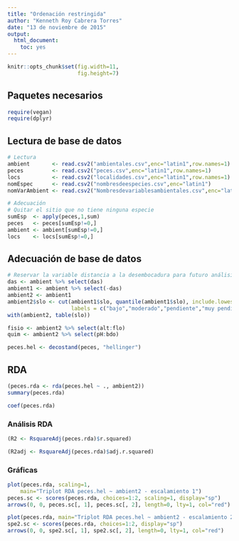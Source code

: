 ```yaml
---
title: "Ordenación restringida"
author: "Kenneth Roy Cabrera Torres"
date: "13 de noviembre de 2015"
output: 
  html_document: 
    toc: yes
---
```



```r
knitr::opts_chunk$set(fig.width=11, 
                      fig.height=7)
```


## Paquetes necesarios
```r
require(vegan)
require(dplyr)
```

## Lectura de base de datos

```r
# Lectura
ambient       <- read.csv2("ambientales.csv",enc="latin1",row.names=1)
peces         <- read.csv2("peces.csv",enc="latin1",row.names=1)
locs          <- read.csv2("localidades.csv",enc="latin1",row.names=1)
nomEspec      <- read.csv2("nombresdeespecies.csv",enc="latin1")
nomVarAmbient <- read.csv2("Nombresdevariablesambientales.csv",enc="latin1")

# Adecuación
# Quitar el sitio que no tiene ninguna especie
sumEsp  <- apply(peces,1,sum)
peces   <- peces[sumEsp!=0,]
ambient <- ambient[sumEsp!=0,]
locs    <- locs[sumEsp!=0,]

```

## Adecuación de base de datos
```r
# Reservar la variable distancia a la desembocadura para futuro análisis
das <- ambient %>% select(das)
ambient1 <- ambient %>% select(-das)
ambient2 <- ambient1
ambient2$slo <- cut(ambient1$slo, quantile(ambient1$slo), include.lowest = TRUE, 
                    labels = c("bajo","moderado","pendiente","muy pendiente"))
with(ambient2, table(slo))

fisio <- ambient2 %>% select(alt:flo)
quim <- ambient2 %>% select(pH:bdo)

peces.hel <- decostand(peces, "hellinger")
``` 

## RDA

```r
(peces.rda <- rda(peces.hel ~ ., ambient2))
summary(peces.rda)

coef(peces.rda)
```

### Análisis RDA
```r
(R2 <- RsquareAdj(peces.rda)$r.squared)

(R2adj <- RsquareAdj(peces.rda)$adj.r.squared)
```

### Gráficas
```r
plot(peces.rda, scaling=1, 
	main="Triplot RDA peces.hel ~ ambient2 - escalamiento 1")
peces.sc <- scores(peces.rda, choices=1:2, scaling=1, display="sp")
arrows(0, 0, peces.sc[, 1], peces.sc[, 2], length=0, lty=1, col="red")

```

```r
plot(peces.rda, main="Triplot RDA peces.hel ~ ambient2 - escalamiento 2")
spe2.sc <- scores(peces.rda, choices=1:2, display="sp")
arrows(0, 0, spe2.sc[, 1], spe2.sc[, 2], length=0, lty=1, col="red")

```

